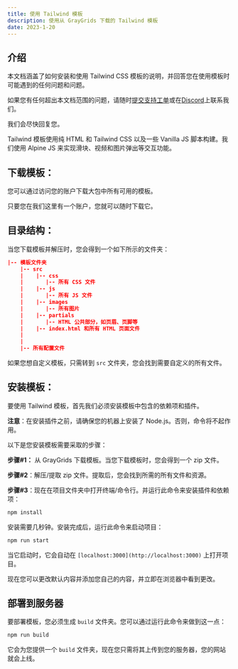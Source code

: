 ```yaml
---
title: 使用 Tailwind 模板
description: 使用从 GrayGrids 下载的 Tailwind 模板
date: 2023-1-20
---
```


## **介绍**

本文档涵盖了如何安装和使用 Tailwind CSS 模板的说明，并回答您在使用模板时可能遇到的任何问题和问题。

如果您有任何超出本文档范围的问题，请随时[提交支持工单](https://uideck.com/support/)或在[Discord](https://pimjo.com/discord)上联系我们。

我们会尽快回复您。

Tailwind 模板使用纯 HTML 和 Tailwind CSS 以及一些 Vanilla JS 脚本构建。我们使用 Alpine JS 来实现滑块、视频和图片弹出等交互功能。

## **下载模板：**

您可以通过访问您的账户下载大包中所有可用的模板。

只要您在我们这里有一个账户，您就可以随时下载它。

## **目录结构：**

当您下载模板并解压时，您会得到一个如下所示的文件夹：

```json
|-- 模板文件夹
    |-- src
    |    |-- css
    |       |-- 所有 CSS 文件
    |    |-- js
    |       |-- 所有 JS 文件
    |    |-- images
    |       |-- 所有图片
    |    |-- partials
    |       |-- HTML 公共部分，如页眉、页脚等
    |    |-- index.html 和所有 HTML 页面文件
    |
    |
    |-- 所有配置文件
```

如果您想自定义模板，只需转到 `src` 文件夹，您会找到需要自定义的所有文件。

## **安装模板：**

要使用 Tailwind 模板，首先我们必须安装模板中包含的依赖项和插件。

**注意**：在安装插件之前，请确保您的机器上安装了 Node.js。否则，命令将不起作用。

以下是您安装模板需要采取的步骤：

**步骤#1：** 从 GrayGrids 下载模板。当您下载模板时，您会得到一个 zip 文件。

**步骤#2**：解压/提取 zip 文件。提取后，您会找到所需的所有文件和资源。

**步骤#3**：现在在项目文件夹中打开终端/命令行。并运行此命令来安装插件和依赖项：

```jsx
npm install
```

安装需要几秒钟。安装完成后，运行此命令来启动项目：

```jsx
npm run start
```

当它启动时，它会自动在 `[localhost:3000](http://localhost:3000)` 上打开项目。

现在您可以更改默认内容并添加您自己的内容，并立即在浏览器中看到更改。

## **部署到服务器**

要部署模板，您必须生成 `build` 文件夹。您可以通过运行此命令来做到这一点：

```jsx
npm run build
```

它会为您提供一个 `build` 文件夹，现在您只需将其上传到您的服务器，您的网站就会上线。
